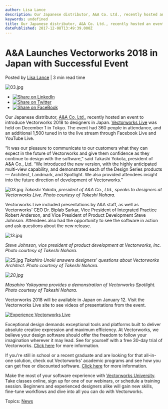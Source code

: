 ```yaml
---
author: Lisa Lance
description: Our Japanese distributor, A&A Co. Ltd., recently hosted an event, Vectorworks Live, to introduce Vectorworks 2018 to designers in Japan. 
keywords: undefined
title: Our Japanese distributor, A&A Co. Ltd., recently hosted an event, Vectorworks Live, to introduce Vectorworks 2018 to designers in Japan.  
datePublished: 2017-12-08T13:49:39.000Z
---
```

  

# A&A Launches Vectorworks 2018 in Japan with Successful Event

 Posted by [Lisa Lance](https://blog.vectorworks.net/author/lisalance) | 3 min read time 

![03.jpg](https://blog.vectorworks.net/hubfs/Blog%20Images/171208_JapanLaunchVectorworks2018/03.jpg) 

* [![Share on LinkedIn](https://2659751.fs1.hubspotusercontent-na1.net/hubfs/2659751/michaelDemo/share-LI.png)](http://www.linkedin.com/shareArticle?mini=true&url=https%3A%2F%2Fblog.vectorworks.net%2Faa-launches-vectorworks-2018-in-japan-with-successful-event)
* [![Share on Twitter](https://2659751.fs1.hubspotusercontent-na1.net/hubfs/2659751/michaelDemo/share-TW.png)](https://www.twitter.com/share?text=A&A%20Launches%20Vectorworks%202018%20in%20Japan%20with%20Successful%20Event&url=https%3A%2F%2Fblog.vectorworks.net%2Faa-launches-vectorworks-2018-in-japan-with-successful-event&via=PMGTweets)
* [![Share on FaceBook](https://2659751.fs1.hubspotusercontent-na1.net/hubfs/2659751/michaelDemo/share-FB.png)](https://www.facebook.com/sharer/sharer.php?u=https%3A%2F%2Fblog.vectorworks.net%2Faa-launches-vectorworks-2018-in-japan-with-successful-event)

Our Japanese distributor, [A&A Co. Ltd.](http://www.aanda.co.jp/), recently hosted an event to introduce Vectorworks 2018 to designers in Japan. [Vectorworks Live](http://www.aanda.co.jp/Event/VectorworksLive/) was held on December 1 in Tokyo. The event had 360 people in attendance, and an additional 1,500 tuned in to the live stream through Facebook Live and YouTube Live.

“It was our pleasure to communicate to our customers what they can expect in the future of Vectorworks and give them confidence as they continue to design with the software,” said Takashi Yokota, president of A&A Co., Ltd. “We introduced the new version, with the highly anticipated multi-view capability, and demonstrated each of the Design Series products — Architect, Landmark, and Spotlight. We also provided attendees insight into the future direction of development of Vectorworks.”

![03.jpg](https://blog.vectorworks.net/hs-fs/hubfs/Blog%20Images/171208_JapanLaunchVectorworks2018/03.jpg?width=620&height=414&name=03.jpg) _Takashi Yokota, president of A&A Co., Ltd., speaks to designers at Vectorworks Live._ 
_Photo courtesy of Takeshi Nohara._

Vectorworks Live included presentations by A&A staff, as well as Vectorworks’ CEO Dr. Biplab Sarkar, Vice President of Integrated Practice Robert Anderson, and Vice President of Product Development Steve Johnson. Attendees also had the opportunity to see the software in action and ask questions about the new release.

![13.jpg](https://blog.vectorworks.net/hs-fs/hubfs/Blog%20Images/171208_JapanLaunchVectorworks2018/13.jpg?width=620&height=414&name=13.jpg)

_Steve Johnson, vice president of product development at Vectorworks, Inc._ 
_Photo courtesy of Takeshi Nohara._

![25.jpg](https://blog.vectorworks.net/hs-fs/hubfs/Blog%20Images/171208_JapanLaunchVectorworks2018/25.jpg?width=620&height=414&name=25.jpg) _Takahiro Unoki_ _answers designers’ questions about Vectorworks Architect._ 
_Photo courtesy of Takeshi Nohara._

_![20.jpg](https://blog.vectorworks.net/hs-fs/hubfs/Blog%20Images/171208JapanLaunchVectorworks2018/20.jpg?width=620&height=414&name=20.jpg)_

_Masahiro Yokoyama provides a demonstration of Vectorworks Spotlight._ 
_Photo courtesy of Takeshi Nohara._

Vectorworks 2018 will be available in Japan on January 12\. Visit the Vectorworks Live site to see videos of presentations from the event.

[![Experience Vectorworks Live](https://no-cache.hubspot.com/cta/default/3018241/80719ac8-1991-4785-8f73-65f3907854e1.png)](https://cta-redirect.hubspot.com/cta/redirect/3018241/80719ac8-1991-4785-8f73-65f3907854e1) 

Exceptional design demands exceptional tools and platforms built to deliver absolute creative expression and maximum efficiency. At Vectorworks, we believe your design software should offer the freedom to follow your imagination wherever it may lead. See for yourself with a free 30-day trial of Vectorworks. [Click here](https://www.vectorworks.net/trial/form) for more information.

If you're still in school or a recent graduate and are looking for that all-in-one solution, check out Vectorworks' academic programs and see how you can get free or discounted software. [Click here](https://www.vectorworks.net/en-US/education) for more information.

Make the most of your software experience with [Vectorworks University](https://university.vectorworks.net/). Take classes online, sign up for one of our webinars, or schedule a training session. Beginners and experienced designers alike will gain new skills, fine-tune workflows and dive into all you can do with Vectorworks.

 Topics: [News](https://blog.vectorworks.net/topic/news) 

  